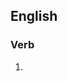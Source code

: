 ==English==

===Verb===
{{head|en|present participle}}

# {{present participle of|silhouette|lang=en|nocat=1}}